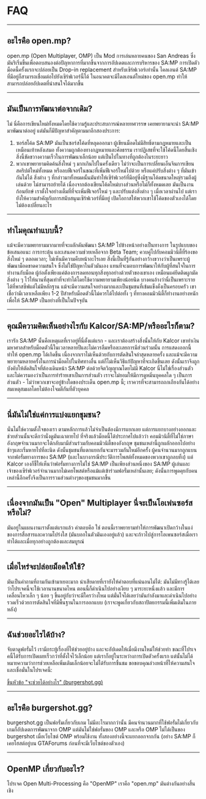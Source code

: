 # FAQ

<hr />

## อะไรคือ open.mp?

open.mp (Open Multiplayer, OMP) เป็น Mod การเล่นหลายคนของ San Andreas ซึ่งมันริเริ่มขึ้นเพื่อตอบสนองต่อปัญหาการที่มากขึ้นจากการอัปเดตและการบริหารของ SA:MP การเปิดตัวม็อดนี้ครั้งแรกจะปล่อยเป็น Drop-in replacement สำหรับเซิร์ฟเวอร์เท่านั้น ไคลเอนต์ SA:MP ที่มีอยู่ก็สามารถเชื่อมต่อไปยังเซิร์ฟเวอร์นี้ได้ ในอนาคตจะมีไดลเอนต์ใหม่ของ open.mp ทำให้สามารถปล่อยอัปเดตที่น่าสนใจได้มากขึ้น

<hr />

## มันเป็นการพัฒนาต่อจากเดิม?

ไม่ นี่คือการเขียนใหม่ทั้งหมดโดยใช้ความรู้และประสบการณ์หลายทศวรรษ เคยพยายามจะนำ SA:MP มาพัฒนาต่ออยู่ แต่มันก็มีปัญหาสำคัญตามมาอีกสองประการ:

1. ซอร์สโค้ด SA:MP มันเป็นซอร์สโค้ดที่หลุดออกมา ผู้เขียนม็อดไม่มีสิทธิ์ตามกฎหมายและเป็นเหมือนเท้าหลังเสมอ ทั้งความถูกต้องทางกฎหมายและศีลธรรม เราปฏิเสธที่จะใช้โค้ดนี้โดยสิ้นเชิง สิ่งนี้ขัดขวางความเร็วในการพัฒนาเล็กน้อย แต่เป็นไปในทางที่ถูกต้องในระยะยาว
2. พวกเขาพยายามคิดค้นสิ่งใหม่ ๆ มากเกินไปในครั้งเดียว ไม่ว่าจะเป็นการเปลี่ยนเอ็นจินการเขียนสคริปต์ใหม่ทั้งหมด หรือลบฟีเจอร์ในขณะที่เพิ่มฟีเจอร์ใหม่ไปด้วย หรือแค่ปรับสิ่งต่าง ๆ ที่มันเข้ากันไม่ได้ สิ่งต่าง ๆ ที่กล่าวมาทั้งหมดนั้นมันทำให้เซิร์ฟเวอร์ที่มีอยู่ซึ่งมีฐานโค้ดขนาดใหญ่รวมถึงผู้เล่นด้วย ไม่สามารถย้ายได้ เนื่องจากต้องเขียนโค้ดใหม่บางส่วนหรือไม่ก็ทั้งหมดเลย มันเป็นงานก้อนยักษ์ เราตั้งใจอย่างเต็มที่ที่จะเพิ่มฟีเจอร์ใหม่ ๆ และปรับแต่งสิ่งต่าง ๆ เมื่อเวลาผ่านไป แต่เรายังให้ความสำคัญกับการสนับสนุนเซิร์ฟเวอร์ที่มีอยู่ เปิดโอกาสให้พวกเขาใช้โค้ดของตัวเองได้โดยไม่ต้องเปลี่ยนอะไร

<hr />

## ทำไมคุณทำแบบนี้?

แม้จะมีความพยายามมากมายที่จะผลักดันพัฒนา SA:MP ไปข้างหน้าอย่างเป็นทางการ ในรูปแบบของข้อเสนอแนะ การกระตุ้น และเสนอความช่วยเหลือจาก Beta Team; ควบคู่ไปกับคอมมิวนิตี้ที่ร้องขอสิ่งใหม่ ๆ ตลอดเวลา; ไม่เห็นมีความคืบหน้าอะไรเลย สิ่งนี้เป็นที่รู้กันอย่างกว้างขวางว่าเป็นเพราะผู้พัฒนาม็อดขาดความสนใจ ซึ่งไม่ใช่ปัญหาในตัวมันเอง แทนที่จะมอบการพัฒนาให้กับผู้ที่สนใจในการทำงานกับม็อด ผู้ก่อตั้งเพียงแค่ต้องการลดทอนทุกสิ่งทุกอย่างด้วยตัวของเขาเอง เหมือนแค่ยึดติดผูกมัดสิ่งต่าง ๆ ไว้ให้นานที่สุดเท่าที่จะทำได้โดยใช้ความพยายามเพียงน้อยนิด บางคนอ้างว่านี่เป็นเพราะรายได้ที่พาสซีฟแต่ไม่มีหลักฐาน แม้จะมีความสนใจอย่างมากและเป็นชุมชนที่เข้มแข็งดั่งเป็นครอบครัว เขาเชื่อว่ามีเวลาเหลือเพียง 1-2 ปีสำหรับม็อดตัวนี้ไม่ควรได้ไปต่อทั้ง ๆ ที่ทางคอมมิวนิตี้ก็ทำงานอย่างหนักเพื่อให้ SA:MP เป็นอย่างที่เป็นในปัจจุบัน

<hr />

## คุณมีความคิดเห็นอย่างไรกับ Kalcor/SA:MP/หรืออะไรก็ตาม?

เรารัก SA:MP นั้นคือเหตุผลที่เราอยู่ที่นี่ตั้งแต่แรก - และเราต้องสร้างสิ่งนั้นให้กับ Kalcor เขาทำเงินมหาศาลสำหรับม็อดตัวนี้ในเวลาหลายปีและไม่ควรลืมหรือละเลยการมีส่วนร่วมนั้น การแสดงออกนี้ทำให้ open.mp ได้เกิดขึ้น เนื่องจากเราไม่เห็นด้วยกับการตัดสินใจล่าสุดหลายครั้ง และแม้จะมีความพยายามหลายครั้งในการนำม็อดไปในทิศทางอื่น แต่ก็ไม่เห็นวิธีแก้ปัญหาที่จะเกิดขึ้นเลย ดังนั้นเราจึงถูกบังคับให้ตัดสินใจที่ต้องเดินหน้า SA:MP ต่อด้วยจิตวิญญาณโดยไม่มี Kalcor นี่ไม่ใช่เรื่องส่วนตัวและไม่ควรมองว่าเป็นการทำร้ายเขาเป็นการส่วนตัว เราจะไม่ยอมให้มีการดูหมิ่นบุคคลใด ๆ เป็นการส่วนตัว - ไม่ว่าพวกเขาจะอยู่ข้างใดของประเด็น open.mp นี้; เราควรที่จะสามารถถกเถียงกันได้อย่างสมเหตุสมผลโดยไม่ต้องโจมตีกันที่ตัวบุคคล

<hr />

## นี่มันไม่ใช่แค่การแบ่งแยกชุมชน?

นั่นไม่ใช่ความตั้งใจของเรา ตามหลักการแล้วไม่จำเป็นต้องมีการแยกเลย แต่การแยกบางอย่างออกและช่วยส่วนนั้นจะดีกว่านั่งดูมันเฉาตายไป ที่จริงแล้วม็อดนี้ได้ประกาศไปแล้วว่า คอมมิวนิตี้ที่ไม่ใช่ภาษาอังกฤษจำนวนมากจะได้กลับมามีส่วนร่วมกับคอมมิวนิตี้ของอังกฤษ ชุมชนเหล่านี้ถูกผลักออกไปอย่างช้าๆและเริ่มหายไปที่ละนิด ดังนั้นชุมชนที่แตกแยกกันจะมารวมกันใหม่อีกครั้ง ผู้คนจำนวนมากถูกแบนจากฟอรั่มทางการของ SA:MP (และในบางกรณีประวัติการโพสต์ทั้งหมดของพวกเขาถูกลบทิ้ง) แต่ Kalcor เองก็ชี้ให้เห็นว่าฟอรั่มทางการไม่ใช่ SA:MP เป็นเพียงส่วนหนึ่งของ SA:MP ผู้เล่นและเจ้าของเซิร์ฟเวอร์จำนวนมากไม่เคยโพสต์หรือแม้แต่เข้าร่วมฟอรั่มเหล่านั้นเลย; ดังนั้นการพูดคุยกับคนเหล่านี้อีกครั้งจึงเป็นการรวมส่วนต่างๆของชุมชนมากขึ้น

<hr />

## เนื่องจากมันเป็น "Open" Multiplayer นี่จะเป็นโอเพ่นซอร์สหรือไม่?

มันอยู่ในแผนงานเราตั้งแต่แรกแล้ว คำตอบคือ ใช่ ตอนนี้เราพยายามทำให้การพัฒนาเปิดกว้างในแง่ของการสื่อสารและความโปร่งใส (มันบอกในตัวมันเองอยู่แล้ว) และจะก้าวไปสู่การโอเพนซอร์สเมื่อเราทำได้และเมื่อทุกอย่างถูกต้องและสมบูรณ์

<hr />

## เมื่อไหร่จะปล่อยม็อดให้ใช้?

มันเป็นคำถามที่ถามกันเข้ามาเยอะมาก น่าเสียดายที่เรายังให้คำตอบที่แน่นอนไม่ได้: มันไม่มีทางรู้ได้เลยว่าโปรเจคนี้จะใช้เวลานานขนาดไหน ตอนนี้ก็ดำเนินไปอย่างเงียบ ๆ มาระยะหนึ่งแล้ว และมีการเคลื่อนไหวเล็ก ๆ น้อย ๆ ขึ้นอยู่กับว่าจะมีใครว่างไหม แต่มั่นใจได้เลยว่ามันกำลังมาและดำเนินไปอย่างรวดเร็วด้วยการตัดสินใจที่มีพื้นฐานในการออกแบบ (เราจะพูดเกี่ยวกับสถาปัตยกรรมนี้เพิ่มเติมในภายหลัง)

<hr />

## ฉันช่วยอะไรได้บ้าง?

จับตาดูฟอรั่มไว้ เรามีกระทู้เรื่องที่ให้ช่วยอยู่บ้าง และจะอัปเดตให้เมื่อมีงานใหม่ให้ช่วยทำ ขณะที่โปรเจคนี้ได้รับการเปิดเผยเร็วกว่าที่ตั้งใจไว้เล็กน้อย แต่เราก็อยู่ในระหว่างการเปิดตัวครั้งแรก แต่นั้นไม่ได้หมายความว่าการช่วยเหลือเพิ่มเติมเล็กน้อยจะไม่ได้รับการชื่นชม ขอขอบคุณล่วงหน้าที่ให้ความสนใจและเชื่อมั่นในโปรเจคนี้:

[ขึ้นหัวข้อ "จะช่วยได้อย่างไร" (burgershot.gg)](https://www.burgershot.gg/showthread.php?tid=99)

<hr />

## อะไรคือ burgershot.gg?

burgershot.gg เป็นฟอรั่มเกี่ยวกับเกม ไม่มีอะไรมากกว่านั้น มีคนจำนวนมากที่ใช้ฟอรั่มไม่เกี่ยวกับเกมก็อัปเดตการพัฒนาจาก OMP แต่มันไม่ใช่ฟอรั่มของ OMP และหรือ OMP ไม่ได้เป็นของ burgershot เมื่อเว็บไซต์ OMP พร้อมใช้งาน ทั้งสองอย่างนี้จะแยกออกจากกัน (อย่าง SA:MP ก็เคยโฮสต์อยู่บน GTAForums ก่อนที่จะมีเว็บไซต์ของตัวเอง)

<hr />

## OpenMP เกี่ยวกับอะไร?

โปรเจค Open Multi-Processing คือ "OpenMP" เราคือ "open.mp" มันต่างกันอย่างสิ้นเชิง
